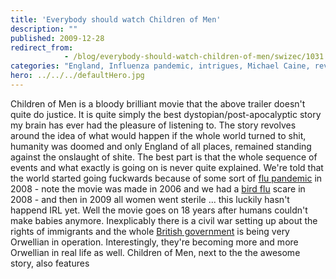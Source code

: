 ```yaml
---
title: 'Everybody should watch Children of Men'
description: ""
published: 2009-12-28
redirect_from: 
            - /blog/everybody-should-watch-children-of-men/swizec/1031
categories: "England, Influenza pandemic, intrigues, Michael Caine, review, Uncategorized"
hero: ../../../defaultHero.jpg
---
```

Children of Men is a bloody brilliant movie that the above trailer doesn't quite do justice. It is quite simply the best dystopian/post-apocalyptic story my brain has ever had the pleasure of listening to. The story revolves around the idea of what would happen if the whole world turned to shit, humanity was doomed and only England of all places, remained standing against the onslaught of shite. The best part is that the whole sequence of events and what exactly is going on is never quite explained. We're told that the world started going fuckwards because of some sort of [flu pandemic](http://en.wikipedia.org/wiki/Influenza_pandemic "Influenza pandemic") in 2008 - note the movie was made in 2006 and we had a [bird flu](http://en.wikipedia.org/wiki/Avian_influenza "Avian influenza") scare in 2008 - and then in 2009 all women went sterile ... this luckily hasn't happend IRL yet. Well the movie goes on 18 years after humans couldn't make babies anymore. Inexplicably there is a civil war setting up about the rights of immigrants and the whole [British government](http://en.wikipedia.org/wiki/Her_Majesty%27s_Government "Her Majesty's Government") is being very Orwellian in operation. Interestingly, they're becoming more and more Orwellian in real life as well. Children of Men, next to the the awesome story, also features